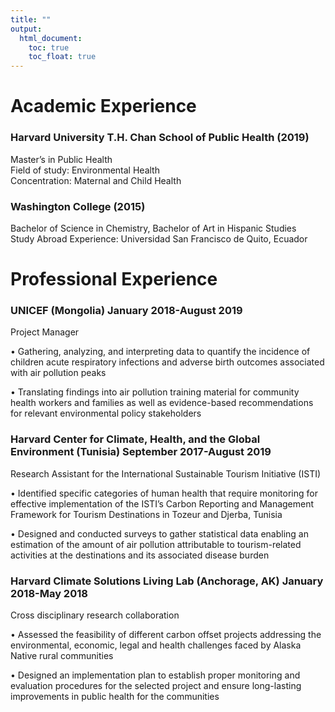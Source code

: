 ```yaml
---
title: ""
output: 
  html_document:
    toc: true
    toc_float: true
---
```


# Academic Experience 

### Harvard University T.H. Chan School of Public Health (2019)
Master’s in Public Health  
  Field of study: Environmental Health  
  Concentration: Maternal and Child Health  

### Washington College (2015)
Bachelor of Science in Chemistry, Bachelor of Art in Hispanic Studies   
  Study Abroad Experience: Universidad San Francisco de Quito, Ecuador  


# Professional Experience 

### UNICEF (Mongolia)                                                               January 2018-August 2019                          
Project Manager 

• Gathering, analyzing, and interpreting data to quantify the incidence of children acute respiratory infections and adverse birth outcomes associated with air pollution peaks

• Translating findings into air pollution training material for community health workers and families as well as evidence-based recommendations for relevant environmental policy stakeholders



### Harvard Center for Climate, Health, and the Global Environment (Tunisia)       September 2017-August 2019

Research Assistant for the International Sustainable Tourism Initiative (ISTI) 

• Identified specific categories of human health that require monitoring for effective implementation of the ISTI’s Carbon Reporting and Management Framework for Tourism Destinations in Tozeur and Djerba, Tunisia

• Designed and conducted surveys to gather statistical data enabling an estimation of the amount of air pollution attributable to tourism-related activities at the destinations and its associated disease burden



### Harvard Climate Solutions Living Lab (Anchorage, AK)                                 January 2018-May 2018
 
Cross disciplinary research collaboration 

• Assessed the feasibility of different carbon offset projects addressing the environmental, economic, legal and health challenges faced by Alaska Native rural communities

• Designed an implementation plan to establish proper monitoring and evaluation procedures for the selected project and ensure long-lasting improvements in public health for the communities

